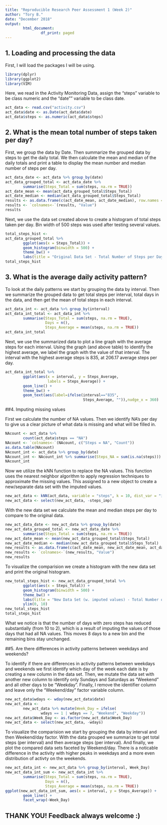 ---
title: "Reproducible Research Peer Assessment 1 (Week 2)"
author: "Tory B."
date: "December 2018"
output: 
        html_document: 
                df_print: paged 
---
## 1. Loading and processing the data
First, I will load  the packages I will be using.
```{r message=FALSE, warning=FALSE}
library(dplyr)
library(ggplot2)
library(VIM)
```
Here, we read in the Activity Monitoring Data, assign the "steps" variable to be class numeric and the "date"" variable to be class date.

```{r}
act_data <- read.csv("activity.csv")
act_data$date <- as.Date(act_data$date)
act_data$steps <- as.numeric(act_data$steps)
```

## 2. What is the mean total number of steps taken per day?

First, we group the data by Date. Then summarize the grouped data by steps to get the daily total. We then calculate the mean and median of the daily totals and print a table to display the mean number and median number of steps per day. 

```{r}
act_data_date <- act_data %>% group_by(date)
act_data_grouped_total <- act_data_date %>% 
        summarise(Steps_Total = sum(steps, na.rm = TRUE))
act_date_mean <- mean(act_data_grouped_total$Steps_Total)
act_date_median <- median(act_data_grouped_total$Steps_Total)
results <- as.data.frame(c(act_date_mean, act_date_median), row.names = c("Mean", "Median"))
results <- `colnames<-`(results, "Value")
results
```

Next, we use the data set created above to create a histogram of total steps taken per day. Bin width of 500 steps was used after testing several values.
```{r}
total_steps_hist <-
act_data_grouped_total %>%
        ggplot(aes(x = Steps_Total)) +
        geom_histogram(binwidth = 500) +
        theme_bw() +
        labs(title = "Original Data Set - Total Number of Steps per Day")
total_steps_hist
```

## 3. What is the average daily activity pattern?  

To look at the daily patterns we start by grouping the data by interval. Then we summarize the grouped data to get total steps per interval, total days in the data, and then get the mean of total steps in each interval.
```{r}
act_data_int <- act_data %>% group_by(interval)
act_data_int_total <- act_data_int %>% 
        summarise(Steps_Total = sum(steps, na.rm = TRUE),
                  Days = n(),
                  Steps_Average = mean(steps, na.rm = TRUE))
act_data_int_total
```

Next, we use the summarized data to plot a line graph with the average steps for each interval. Using the graph (and above table) to identify the highest average, we label the graph with the value of that interval. The interval with the highest average steps is 835, at 206.17 average steps per day.
```{r}
act_data_int_total %>%
        ggplot(aes(x = interval, y = Steps_Average, 
                   labels = Steps_Average)) +
        geom_line() +
        theme_bw() +
        geom_text(aes(label=ifelse(interval=="835", 
                                   Steps_Average, "")),nudge_x = 360)
```

##4. Imputing missing values  

First we calculate the number of NA values. Then we identify NA's per day to give us a clear picture of what data is missing and what will be filled in. 
```{r}
NAcount <- act_data %>%
        count(act_data$steps == "NA")
NAcount <- `colnames<-`(NAcount, c("Steps = NA", "Count"))
as.data.table(NAcount)
NAcount_int <- act_data %>% group_by(date)
NAcount_int <- NAcount_int %>% summarise(Steps_NA = sum(is.na(steps)))
NAcount_int

```

Now we utilize the kNN function to replace the NA values. This function uses the nearest neighbor algorithm to apply regression techniques to approximate the missing values. This assigned to a new object to create a new/separate data set with the imputed values.
```{r}
new_act_data <- kNN(act_data, variable = "steps", k = 10, dist_var = "interval")
new_act_data <- select(new_act_data, -steps_imp)
```

With the new data set we calculate the mean and median steps per day to compare to the original data.
```{r}
new_act_data_date <- new_act_data %>% group_by(date)
new_act_data_grouped_total <- new_act_data_date %>% 
        summarise(Steps_Total = sum(steps, na.rm = TRUE))
new_act_date_mean <- mean(new_act_data_grouped_total$Steps_Total)
new_act_date_median <- median(new_act_data_grouped_total$Steps_Total)
new_results <- as.data.frame(c(act_date_mean, new_act_date_mean, act_date_median, new_act_date_median), row.names = c("Orig Mean", "New Mean", "Orig Median", "New Median"))
new_results <- `colnames<-`(new_results, "Value")
new_results
```

To visualize the comparision we create a histogram with the new data set and print the original histogram.
```{r}
new_total_steps_hist <- new_act_data_grouped_total %>%
        ggplot(aes(x = Steps_Total)) +
        geom_histogram(binwidth = 500) +
        theme_bw() +
        labs(title = "New Data Set (w. imputed values) - Total Number of Steps per Day") +
        ylim(0, 10)
new_total_steps_hist
total_steps_hist
```

What we notice is that the number of days with zero steps has reduced substantially (from 10 to 2), which is a result of imputing the values of those days that had all NA values. This moves 8 days to a new bin and the remaining bins stay unchanged.

##5. Are there differences in activity patterns between weekdays and weekends?  

To identify if there are differences in activity patterns between weekdays and weekends we first identify which day of the week each date is by creating a new column in the data set. Then, we mutate the data set with another new column to identify only Sundays and Saturdays as "Weekend" and all other days to be "Weekday". Finally, I remove the identifier column and leave only the "Weekend/day" factor variable column.  
```{r}
new_act_data$wdays <- wday(new_act_data$date)
new_act_data <- 
        new_act_data %>% mutate(Week_Day = ifelse(
                wdays == 1 | wdays == 7, "Weekend", "Weekday"))
new_act_data$Week_Day <- as.factor(new_act_data$Week_Day)
new_act_data <- select(new_act_data, -wdays)
```

To visualize the comparision we start by grouping the data by interval and then Weekend/day factor. With the data grouped we summarize to get total steps (per interval) and then average steps (per interval). And finally, we plot the compared data sets faceted by Weekend/day. There is a noticable difference in the activity with higher peaks in weekdays and a more even distribution of activty on the weekends.
```{r}
new_act_data_int <- new_act_data %>% group_by(interval, Week_Day)
new_act_data_int_sum <- new_act_data_int %>%
        summarise(Steps_Total = sum(steps, na.rm = TRUE),
                  Days = n(),
                  Steps_Average = mean(steps, na.rm = TRUE))
ggplot(new_act_data_int_sum, aes(x = interval, y = Steps_Average)) +
        geom_line() +
        facet_wrap(~Week_Day)
```

## THANK YOU! Feedback always welcome :)
